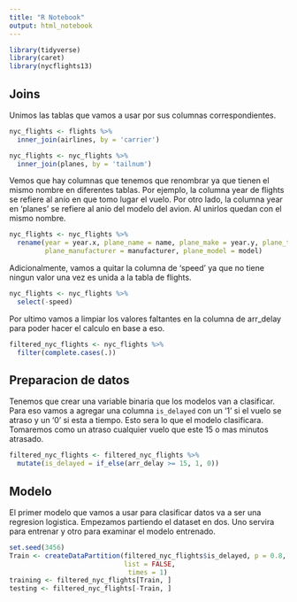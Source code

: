 ```yaml
---
title: "R Notebook"
output: html_notebook
---
```


```r
library(tidyverse)
library(caret)
library(nycflights13)

```


## Joins

Unimos las tablas que vamos a usar por sus columnas correspondientes.

```r
nyc_flights <- flights %>% 
  inner_join(airlines, by = 'carrier')

nyc_flights <- nyc_flights %>%
  inner_join(planes, by = 'tailnum')
```


Vemos que hay columnas que tenemos que renombrar ya que tienen el mismo nombre en diferentes tablas. Por ejemplo, la columna year de flights se refiere al anio en que tomo lugar el vuelo. Por otro lado, la columna year en 'planes' se refiere al anio del modelo del avion. Al unirlos quedan con el mismo nombre.


```r
nyc_flights <- nyc_flights %>%
  rename(year = year.x, plane_name = name, plane_make = year.y, plane_type = type,
         plane_manufacturer = manufacturer, plane_model = model)
```


Adicionalmente, vamos a quitar la columna de 'speed' ya que no tiene ningun valor una vez es unida a la tabla de flights.


```r
nyc_flights <- nyc_flights %>%
  select(-speed)
```

Por ultimo vamos a limpiar los valores faltantes en la columna de arr_delay para poder hacer el calculo en base a eso.

```r
filtered_nyc_flights <- nyc_flights %>%
  filter(complete.cases(.))
```


## Preparacion de datos

Tenemos que crear una variable binaria que los modelos van a clasificar. Para eso vamos a agregar una columna `is_delayed` con un '1' si el vuelo se atraso y un '0' si esta a tiempo. Esto sera lo que el modelo clasificara. Tomaremos como un atraso cualquier vuelo que este 15 o mas minutos atrasado.

```r
filtered_nyc_flights <- filtered_nyc_flights %>% 
  mutate(is_delayed = if_else(arr_delay >= 15, 1, 0))
```


## Modelo

El primer modelo que vamos a usar para clasificar datos va a ser una regresion logistica. Empezamos partiendo el dataset en dos. Uno servira para entrenar y otro para examinar el modelo entrenado.

```r
set.seed(3456)
Train <- createDataPartition(filtered_nyc_flights$is_delayed, p = 0.8, 
                             list = FALSE,
                              times = 1)
training <- filtered_nyc_flights[Train, ]
testing <- filtered_nyc_flights[-Train, ]
```

